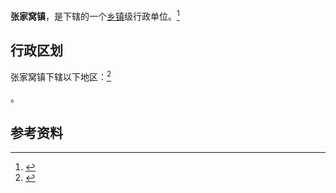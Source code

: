 {{中国乡级行政区|12/01/11/103/000}}

'''张家窝镇'''，是{{PRC admin/fullname|12/01/11/103/000|3}}下辖的一个[[乡镇|乡镇]]级行政单位。<ref>{{PRC admin/ref sgc|{{PRC admin/parent|12/01/11/103/000}}}}</ref>

== 行政区划 ==

张家窝镇下辖以下地区：<ref>{{PRC admin/ref sgc|12/01/11/103/000}}</ref>

{{PRC admin/children|12/01/11/103/000}}。

== 参考资料 ==

{{reflist}}

{{行政区划小作品}}
{{PRC admin/navcat|12/01/11/103/000}}